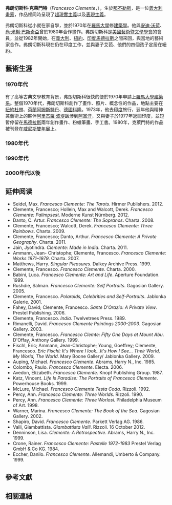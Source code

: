 {{Infobox Artist
| bgcolour      = 
| name          = 
| birthname     = ''Francesco Clemente''
| image         = Francesco Clemente (San Francisco 1991).jpg
| imagesize     = 
| caption       = 
| date_of_birth = 1952年3月23日
| place_of_birth = [[義大利|義大利]][[那不勒斯|那不勒斯]]
| location      = 
| deathdate     = 
| deathplace    = 
| nationality   = [[義大利|義大利人]]
| field         = [[塗鴉藝術|塗鴉藝術]]、[[繪畫|繪畫]]、[[表現主義|表現主義]]
| training      = 
| movement      = 
| works         = 
| patrons       = 
| influenced by =
| influenced    =
| awards        = 
}}

'''弗朗切斯科·克萊門特'''（''Francesco Clemente''，{{bd|1952年|3月23日}}），生於[[那不勒斯|那不勒斯]]，是一位[[義大利|義大利]][[畫家|畫家]]，作品裡同時呈現了[[超現實主義|超現實主義]]以及[[表現主義|表現主義]]。

弗朗切斯科從小就在家自學，並於1970年在[[羅馬大學|羅馬大學]]修[[建築學|建築學]]。他與[[安迪·沃荷|安迪·沃荷]]、[[尚·米榭·巴斯奇亞|尚·米榭·巴斯奇亞]]曾於1980年合作畫作。弗朗切斯科是[[美國藝術暨文學學會|美國藝術暨文學學會]]的會員，並從1982年開始，在[[義大利|義大利]]、[[紐約|紐約]]、[[印度|印度]][[馬德拉斯|馬德拉斯]]之間來回，與當地的藝術家合作。弗朗切斯科現在仍在印度工作，並與妻子艾芭、他們的四個孩子定居在紐約。

== 藝術生涯 ==
=== 1970年代 ===
有了高等古典文學教育背景，弗朗切斯科很快的便於1970年申請上[[羅馬大學|羅馬大學]][[建築學|建築系]]。整個1970年代，弗朗切斯科創作了畫作、照片、概念性的作品，地點主要在[[紐約|紐約]][[杜林|杜林]]、[[荷蘭|荷蘭]][[阿姆斯特丹|阿姆斯特丹]]、[[德國|德國]][[科隆|科隆]]。1973年，他去[[印度|印度]]旅行，翌年他與精神兼藝術上的夥伴[[阿里杰羅·波堤|阿里杰羅·波堤]]跋涉到[[阿富汗|阿富汗]]，又與妻子於1977年返回印度，並短暫停留在[[馬德拉斯|馬德拉斯]]兩年創作畫作、粉蠟筆畫、手工書。1980年，克萊門特的作品被刊登在[[威尼斯雙年展|威尼斯雙年展]]上。

=== 1980年代 ===
=== 1990年代 ===
=== 2000年代以後 ===
<gallery caption="''Undae Clemente flamina pulsae'', Francesco Clemente, 1978, Groninger Museum" mode=packed>
</gallery>
== 延伸阅读 ==
* Seidel, Max. ''Francesco Clemente: The Tarots''. Hirmer Publishers. 2012. {{ISBN|9783777445212}}
* Clemente, Francesco; Hollein, Max and Walcott, Derek. ''Francesco Clemente: Palimpsest''. Moderne Kunst Nürnberg. 2012. {{ISBN|9783869842257}}
* Danto, C. Artur. ''Francesco Clemente: The Sopranos''. Charta. 2008. {{ISBN|9788881586981}}
* Clemente, Francesco; Walcott, Derek. ''Francesco Clemente: Three Rainbows''. Charta. 2009. {{ISBN|9788881587452}}
* Clemente, Francesco; Danto, Arthur. ''Francesco Clemente: A Private Geography''. Charta. 2011. {{ISBN|9788881587957}}
* Jain, Jyotindra. ''Clemente: Made in India''. Charta. 2011. {{ISBN|9788881588091}}
* Ammann, Jean- Christophe; Clemente, Francesco. ''Francesco Clemente: Works 1971–1979''. Charta. 2007. {{ISBN|9788881586509}}
* Matthews, Harry. ''Singular Pleasures''. Dalkey Archive Press. 1999. {{ISBN|9781564782335}}
* Clemente, Francesco. ''Francesco Clemente''. Charta. 2000. {{ISBN|9788881582822}}
* Babini, Luca. ''Francesco Clemente: Art and Life''. Aperture Foundation. 1999. {{ISBN|9780893818722}}
* Rushdie, Salman. ''Francesco Clemente: Self Portraits''. Gagosian Gallery. 2005. {{ISBN|9781932598247}}
* Clemente, Francesco. ''Polaroids, Celebrities and Self-Portraits''. Jablonka Galerie. 2001. {{ISBN|9788391307526}}
* Fahey, David; Clemente, Francesco. ''Sante D'Orazio: A Private View''. Prestel Publishing. 2006. {{ISBN|9783829602471}}
* Clemente, Francesco. ''India''. Twelvetrees Press. 1989. {{ISBN|9780942642308}}
* Rimanelli, David. ''Francesco Clemente Paintings 2000-2003''. Gagosian Gallery. 2003. {{ISBN|9781880154946}}
* Clemente, Francesco. ''Francesco Clemte: Fifty One Days at Mount Abu''.  D'Offay, Anthony Gallery. 1999. {{ISBN|9780947564773}}
* Fischl, Eric; Ammann, Jean-Christophe; Young, Goeffrey; Clemente, Francesco. ''Eric Fischl: It's Where I look...It's How I See... Their World, My World, The World''. Mary Boone Gallery/ Jablonka Gallery. 2009. {{ISBN|9783931354329}}
* Auping, Michael. ''Francesco Clemente''. Abrams, Harry N., Inc. 1985. {{ISBN|9780810907720}}
* Colombo, Paulo. ''Francesco Clemente''. Electa. 2006. {{ISBN|9788837043469}}
* Avedon, Elizabeth. ''Francesco Clemente''. Knopf Publishing Group. 1987. {{ISBN|9780394747873}}
* Katz, Vincent. ''Life Is Paradise: The Portraits of Francesco Clemente''. Powerhouse Books. 1999. {{ISBN|9781576870532}}
* McLure, Michael. ''Francesco Clemente Testa Coda''. Rizzoli. 1992. {{ISBN|9780847814695}}
* Percy, Ann. ''Francesco Clemente: Three Worlds''. Rizzoli. 1990. {{ISBN|9780847812974}}
* Percy, Ann. ''Francesco Clemente: Three Worlosi''. Philadelphia Museum of Art. 1998. {{ISBN|9780876330845}}
* Warner, Marina. ''Francesco Clemente: The Book of the Sea''. Gagosian Gallery. 2002. {{ISBN|9781880154779}}
* Shapiro, David. ''Francesco Clemente''. Parkett Verlag AG. 1986. {{ISBN|9783907509593}}
* Valli, Giambattista. ''Giambattista Valli''. Rizzoli. 16 October 2012. {{ISBN|9780847835713}}
* Denninson, Lisa. ''Clemente: A Retrospective''. Abrams, Harry N., Inc. 1999. {{ISBN|9780810969179}}
* Crone, Rainer. ''Francesco Clemente: Pastelle 1972-1983'' Prestel Verlag GmbH & Co KG. 1984.{{ISBN|9783791306421}}
* Eccher, Danilo. ''Francesco Clemente''. Allemandi, Umberto & Company. 1999. {{ISBN|9788842209171}}

== 參考文獻 ==

== 相關連結 ==
{{Authority control}}